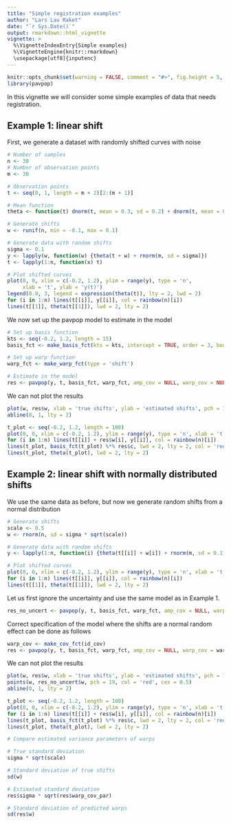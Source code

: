 ```yaml
---
title: "Simple registration examples"
author: "Lars Lau Raket"
date: "`r Sys.Date()`"
output: rmarkdown::html_vignette
vignette: >
  %\VignetteIndexEntry{Simple examples}
  %\VignetteEngine{knitr::rmarkdown}
  \usepackage[utf8]{inputenc}
---
```

```r
knitr::opts_chunk$set(warning = FALSE, comment = "#>", fig.height = 5, fig.width = 7)
library(pavpop)
```
In this vignette we will consider some simple examples of data that needs registration.

## Example 1: linear shift

First, we generate a dataset with randomly shifted curves with noise
```r
# Number of samples
n <- 30 
# Number of observation points
m <- 30 

# Observation points
t <- seq(0, 1, length = m + 2)[2:(m + 1)] 

# Mean function
theta <- function(t) dnorm(t, mean = 0.3, sd = 0.2) + dnorm(t, mean = 0.7, sd = 0.15)

# Generate shifts
w <- runif(n, min = -0.1, max = 0.1)

# Generate data with random shifts
sigma <- 0.1
y <- lapply(w, function(w) {theta(t + w) + rnorm(m, sd = sigma)}) 
t <- lapply(1:n, function(x) t)

# Plot shifted curves
plot(0, 0, xlim = c(-0.2, 1.2), ylim = range(y), type = 'n', 
     xlab = 't', ylab = 'y(t)')
legend(0.9, 3, legend = expression(theta(t)), lty = 2, lwd = 2)
for (i in 1:n) lines(t[[i]], y[[i]], col = rainbow(n)[i])
lines(t[[1]], theta(t[[1]]), lwd = 2, lty = 2)
```

We now set up the pavpop model to estimate in the model

```r
# Set up basis function
kts <- seq(-0.2, 1.2, length = 15)
basis_fct <- make_basis_fct(kts = kts, intercept = TRUE, order = 3, boundary = c(-0.2, 1.2))

# Set up warp function
warp_fct <- make_warp_fct(type = 'shift')

# Estimate in the model
res <- pavpop(y, t, basis_fct, warp_fct, amp_cov = NULL, warp_cov = NULL, iter = c(1, 5))
```

We can not plot the results

```r
plot(w, res$w, xlab = 'true shifts', ylab = 'estimated shifts', pch = 19)
abline(0, 1, lty = 2)

t_plot <- seq(-0.2, 1.2, length = 100)
plot(0, 0, xlim = c(-0.2, 1.2), ylim = range(y), type = 'n', xlab = 't', ylab = expression(theta(t)))
for (i in 1:n) lines(t[[i]] + res$w[i], y[[i]], col = rainbow(n)[i])
lines(t_plot, basis_fct(t_plot) %*% res$c, lwd = 2, lty = 2, col = 'red')
lines(t_plot, theta(t_plot), lwd = 2, lty = 2)
```


## Example 2: linear shift with normally distributed shifts
We use the same data as before, but now we generate random shifts from a normal distribution
```r
# Generate shifts
scale <- 0.5
w <- rnorm(n, sd = sigma * sqrt(scale))

# Generate data with random shifts
y <- lapply(1:n, function(i) {theta(t[[i]] + w[i]) + rnorm(m, sd = 0.1)}) 

# Plot shifted curves
plot(0, 0, xlim = c(-0.2, 1.2), ylim = range(y), type = 'n', xlab = 't', ylab = expression(theta(t)))
for (i in 1:n) lines(t[[i]], y[[i]], col = rainbow(n)[i])
lines(t[[1]], theta(t[[1]]), lwd = 2, lty = 2)
```

Let us first ignore the uncertainty and use the same model as in Example 1.

```r
res_no_uncert <- pavpop(y, t, basis_fct, warp_fct, amp_cov = NULL, warp_cov = NULL, iter = c(1, 5))
```

Correct specification of the model where the shifts are a normal random effect can be done as follows

```r
warp_cov <- make_cov_fct(id_cov)
res <- pavpop(y, t, basis_fct, warp_fct, amp_cov = NULL, warp_cov = warp_cov, iter = c(5, 5))
```


We can not plot the results

```r
plot(w, res$w, xlab = 'true shifts', ylab = 'estimated shifts', pch = 19, col = 'green')
points(w, res_no_uncert$w, pch = 19, col = 'red', cex = 0.5)
abline(0, 1, lty = 2)

t_plot <- seq(-0.2, 1.2, length = 100)
plot(0, 0, xlim = c(-0.2, 1.2), ylim = range(y), type = 'n', xlab = 't', ylab = expression(theta(t)))
for (i in 1:n) lines(t[[i]] + res$w[i], y[[i]], col = rainbow(n)[i])
lines(t_plot, basis_fct(t_plot) %*% res$c, lwd = 2, lty = 2, col = 'red')
lines(t_plot, theta(t_plot), lwd = 2, lty = 2)

# Compare estimated variance parameters of warps

# True standard deviation
sigma * sqrt(scale)

# Standard deviation of true shifts 
sd(w)

# Estimated standard deviation
res$sigma * sqrt(res$warp_cov_par)

# Standard deviation of predicted warps
sd(res$w)
```
